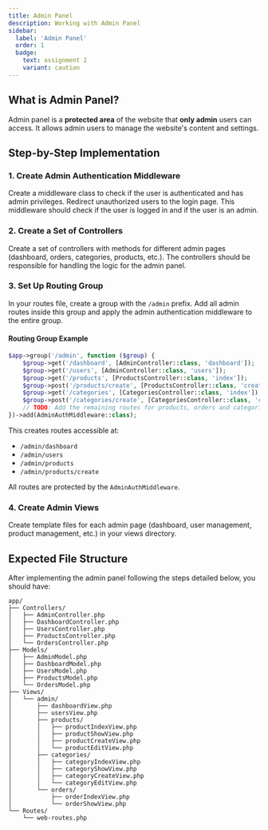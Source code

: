 ```yaml
---
title: Admin Panel
description: Working with Admin Panel
sidebar:
  label: 'Admin Panel'
  order: 1
  badge:
    text: assignment 2
    variant: caution
--- 
```


## What is Admin Panel?

Admin panel is a **protected area** of the website that **only admin** users can access. It allows admin users to manage the website's content and settings.

## Step-by-Step Implementation

### 1. Create Admin Authentication Middleware
Create a middleware class to check if the user is authenticated and has admin privileges. Redirect unauthorized users to the login page. This middleware should check if the user is logged in and if the user is an admin.

### 2. Create a Set of Controllers
Create a set of controllers with methods for different admin pages (dashboard, orders, categories, products, etc.). The controllers should be responsible for handling the logic for the admin panel.

### 3. Set Up Routing Group
In your routes file, create a group with the `/admin` prefix. Add all admin routes inside this group and apply the admin authentication middleware to the entire group.

#### Routing Group Example

```php
$app->group('/admin', function ($group) {
    $group->get('/dashboard', [AdminController::class, 'dashboard']);
    $group->get('/users', [AdminController::class, 'users']);
    $group->get('/products', [ProductsController::class, 'index']);
    $group->post('/products/create', [ProductsController::class, 'createProduct']);    
    $group->get('/categories', [CategoriesController::class, 'index']);    
    $group->post('/categories/create', [CategoriesController::class, 'create']);  
    // TODO: Add the remaining routes for products, orders and categories, etc.
})->add(AdminAuthMiddleware::class);
```

This creates routes accessible at:
- `/admin/dashboard`
- `/admin/users`
- `/admin/products`
- `/admin/products/create`

All routes are protected by the `AdminAuthMiddleware`.

### 4. Create Admin Views
Create template files for each admin page (dashboard, user management, product management, etc.) in your views directory.

## Expected File Structure

After implementing the admin panel following the steps detailed below, you should have:

```
app/
├── Controllers/
│   ├── AdminController.php
│   ├── DashboardController.php
│   ├── UsersController.php
│   ├── ProductsController.php
│   └── OrdersController.php
├── Models/
│   ├── AdminModel.php
│   ├── DashboardModel.php
│   ├── UsersModel.php
│   ├── ProductsModel.php
│   └── OrdersModel.php
├── Views/
│   └── admin/
│       ├── dashboardView.php
│       ├── usersView.php
│       ├── products/
│       │   ├── productIndexView.php
│       │   ├── productShowView.php
│       │   ├── productCreateView.php
│       │   └── productEditView.php
│       ├── categories/
│       │   ├── categoryIndexView.php
│       │   ├── categoryShowView.php
│       │   ├── categoryCreateView.php
│       │   └── categoryEditView.php
│       └── orders/
│           ├── orderIndexView.php
│           └── orderShowView.php
└── Routes/
    └── web-routes.php
```
